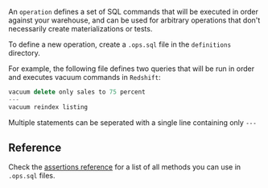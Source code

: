 

An `operation` defines a set of SQL commands that will be executed in order against your warehouse, and can be used for arbitrary operations that don't necessarily create materializations or tests.

To define a new operation, create a `.ops.sql` file in the `definitions` directory.

For example, the following file defines two queries that will be run in order and executes vacuum commands in `Redshift`:
```js
vacuum delete only sales to 75 percent
---
vacuum reindex listing
```

Multiple statements can be seperated with a single line containing only `---`

## Reference

Check the [assertions reference](/reference/assertions) for a list of all methods you can use in `.ops.sql` files.
